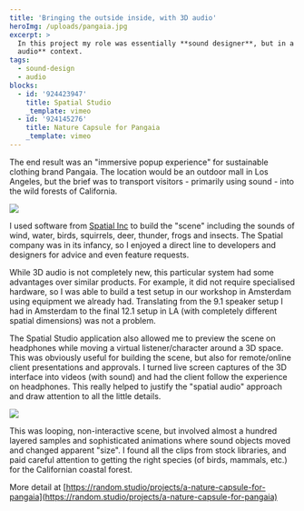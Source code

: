 ```yaml
---
title: 'Bringing the outside inside, with 3D audio'
heroImg: /uploads/pangaia.jpg
excerpt: >
  In this project my role was essentially **sound designer**, but in a **3D
  audio** context.
tags:
  - sound-design
  - audio
blocks:
  - id: '924423947'
    title: Spatial Studio
    _template: vimeo
  - id: '924145276'
    title: Nature Capsule for Pangaia
    _template: vimeo
---
```


The end result was an "immersive popup experience" for sustainable clothing brand Pangaia. The location would be an outdoor mall in Los Angeles, but the brief was to transport visitors - primarily using sound - into the wild forests of California.

![](/uploads/pangaia-outside.jpeg)

I used software from [Spatial Inc](https://www.spatialinc.com/) to build the "scene" including the sounds of wind, water, birds, squirrels, deer, thunder, frogs and insects. The Spatial company was in its infancy, so I enjoyed a direct line to developers and designers for advice and even feature requests.

While 3D audio is not completely new, this particular system had some advantages over similar products. For example, it did not require specialised hardware, so I was able to build a test setup in our workshop in Amsterdam using equipment we already had. Translating from the 9.1 speaker setup I had in Amsterdam to the final 12.1 setup in LA (with completely different spatial dimensions) was not a problem.

The Spatial Studio application also allowed me to preview the scene on headphones while moving a virtual listener/character around a 3D space. This was obviously useful for building the scene, but also for remote/online client presentations and approvals. I turned live screen captures of the 3D interface into videos (with sound) and had the client follow the experience on headphones. This really helped to justify the "spatial audio" approach and draw attention to all the little details.

![](/uploads/pangaia-weatherchange.jpg)

This was looping, non-interactive scene, but involved almost a hundred layered samples and sophisticated animations where sound objects moved and changed apparent "size". I found all the clips from stock libraries, and paid careful attention to getting the right species (of birds, mammals, etc.) for the Californian coastal forest.

More detail at [https://random.studio/projects/a-nature-capsule-for-pangaia](https://random.studio/projects/a-nature-capsule-for-pangaia)
